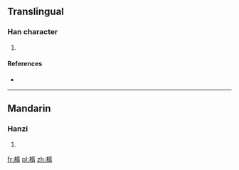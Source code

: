 ==Translingual==

===Han character===
{{Han char|rn=75|rad=木|as=09|sn=13|four=47927|canj=DNOB|ids=⿰木胥}}

# {{defn|Han|sort=木09}}

====References====
* {{Han ref|kx=0538.270|dkj=15109|dj=0926.090|hdz=21257.070|uh=6948|ud=26952|bh=DDD7|bd=56791}}

----

==Mandarin==

===Hanzi===
{{cmn-hanzi|pin=[[xū]] ([[xu1]])|wg=hsü<sup>1</sup>}}

# {{defn|lang=cmn|sort=木09}}

[[fr:楈]]
[[pl:楈]]
[[zh:楈]]